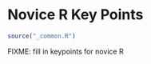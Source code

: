# Novice R Key Points {#keypoints}

```r
source("_common.R")
```

FIXME: fill in keypoints for novice R
